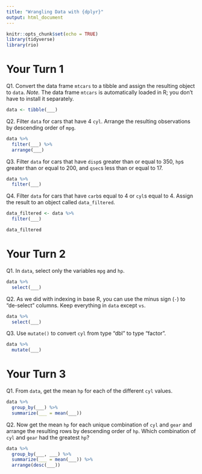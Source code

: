 ```yaml
---
title: "Wrangling Data with {dplyr}"
output: html_document
---
```


```r
knitr::opts_chunk$set(echo = TRUE)
library(tidyverse)
library(rio)
```

# Your Turn 1

Q1. Convert the data frame `mtcars` to a tibble and assign the resulting object to `data`. *Note.* The data frame `mtcars` is automatically loaded in R; you don't have to install it separately.

```r
data <- tibble(___)
```

Q2. Filter `data` for cars that have 4 `cyl`. Arrange the resulting observations by descending order of `mpg`.

```r
data %>% 
  filter(___) %>% 
  arrange(___)
```

Q3. Filter `data` for cars that have `disp`s greater than or equal to 350, `hp`s greater than or equal to 200, and `qsec`s less than or equal to 17. 

```r
data %>% 
  filter(___)
```

Q4. Filter `data` for cars that have `carb`s equal to 4 or `cyl`s equal to 4. Assign the result to an object called `data_filtered`.

```r
data_filtered <- data %>% 
  filter(___)

data_filtered
```

# Your Turn 2

Q1. In `data`, select only the variables `mpg` and `hp`. 

```r
data %>% 
  select(___)
```

Q2. As we did with indexing in base R, you can use the minus sign (`-`) to "de-select" columns. Keep everything in `data` except `vs`.

```r
data %>% 
  select(___)
```

Q3. Use `mutate()` to convert `cyl` from type "dbl" to type "factor".

```r
data %>% 
  mutate(___)
```

# Your Turn 3

Q1. From `data`, get the mean `hp` for each of the different `cyl` values.

```r
data %>% 
  group_by(___) %>% 
  summarize(___ = mean(___))
```

Q2. Now get the mean `hp` for each unique combination of `cyl` and `gear` and arrange the resulting rows by descending order of `hp`. Which combination of `cyl` and `gear` had the greatest `hp`?

```r
data %>% 
  group_by(___, ___) %>% 
  summarize(___ = mean(___)) %>% 
  arrange(desc(___))
```
